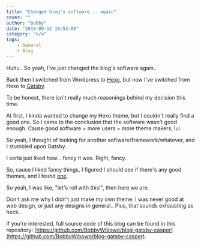 ```yaml
---
title: "Changed blog's software... again"
cover: ""
author: "bobby"
date: "2019-09-12 10:53:00"
category: "n/a"
tags:
    - General
    - Blog
---
```


Huhu.. So yeah, I've just changed the blog's software again..

Back then I switched from Wordpress to [Hexo](https://hexo.io/), but now I've switched from Hexo to [Gatsby](https://www.gatsbyjs.org/).

To be honest, there isn't really much reasonings behind my decision this time.

At first, I kinda wanted to change my Hexo theme, but I couldn't really find a good one. So I came to the conclusion that the software wasn't good enough. Cause good software = more users = more theme makers, lul.

So yeah, I thought of looking for another software/framework/whatever, and I stumbled upon Gatsby.

I sorta just liked how... fancy it was. Right, fancy.

So, cause I liked fancy things, I figured I should see if there's any good themes, and I found [one](https://github.com/GatsbyCentral/gatsby-v2-starter-casper).

So yeah, I was like, "let's roll with this!", then here we are.

Don't ask me why I didn't just make my own theme. I was never good at web design, or just any designs in general.. Plus, that sounds exhausting as heck..

If you're interested, full source code of this blog can be found in this repository: [https://github.com/BobbyWibowo/blog-gatsby-casper](https://github.com/BobbyWibowo/blog-gatsby-casper).
